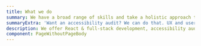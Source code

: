 ```yaml
---
title: What we do
summary: We have a broad range of skills and take a holistic approach to solving problems for clients. Our small, agile team is able to help with everything from app development to print design.
summaryExtra: 'Want an accessibility audit? We can do that. UX and user research? Sure. A React app plus an accompanying API running on AWS? You got it. What about a design system built from scratch? You get the idea: we’re here to help you kick ass.'
description: We offer React & full-stack development, accessibility audits, WordPress and iOS development, UX & UI design, user research, copyediting, open-source work, and training.
component: PageWithoutPageBody
---
```



<ServicesContent />

<!--
### What we do

We have decades of experience working on the web—we remember when bandwidth was measured in baud. Over that time, we’ve picked up a whole range of different skills and keep ourselves up-to-date with best practices in design & development.

Rather than being narrowly scoped, we have a range of skills and experience allowing us to approach projects with a holistic understanding of how everything fits together. We can smoothly shepherd your project through all phases of implementation—from research to design, development to deployment: Octopus Think does it.

Some may think that makes us masters of none, but we don’t believe that (and neither do our clients!) For more perspective on this, read our blog post: Masters of some: Why we’re proud to call ourselves generalists.

A non-exhaustive list of some things we can help with:

### Accessibility

Accessibility isn't the antithesis of good design; it's a *core tenant of good design*.

We build things to be accessible by default. That said, if you're looking for additional accessibility services, we can help with:

- Accessibility audits & compliance
- Inclusive design
- JAWS/NVDA/VoiceOver testing

### App development

Need a native mobile app, or a web app? We've got the coding skills to help.

We love building apps that delight users and solve real problems. We mix equal parts practicality, React, and whimsy until you get something better than you could have imagined. We focus on:

- React development (React, Redux, React Hooks, Flow, and TypeScript)
- iOS apps (Swift and React Native)
- Android apps (React Native)
- Browser Extensions (Firefox, Chrome, and Safari)
- APIs and backends (Django, GraphQL, Rails, payment processing, and Stripe)
- Infrastructure and security (AWS, Azure, DevOps, and Kubernetes)

### Web development

Because you need more than just a Facebook page.

We design and build gorgeous websites that with awesome SEO. Having a place on the web that *you* control and can update whenever you like beats paying to promote your tweets. We offer:

- Full-stack web development (Django, Rails, WordPress, and React)
- WordPress development (Gutenberg blocks, plugin development, and theme development)
- Gatsby static sites (Flexible backends including custom solutions)
- JavaScript frameworks (Backbone, Ember, and React)
- Privacy-aware add-ons (analytics and GDPR compliance)

### Product design

Design isn't just about making it pretty—it's about how it *works*.

We've run user research and usability tests for [WordPress.com](http://wordpress.com) and the WordPress open-source project. We can help you build the right features into your product with:

- user research & usability testing (learn about what your users think about your market segment and your product)
- user experience design (UX for apps, documentation, and websites)
- prototyping (user flows, user stories, user journeys, and wireframes)

### Visual design

Once you have the experience sorted, you probably want to make it pretty.

We treat visual design as a means of communication, meaning our focus is ensuring that your message—whatever it may be—is clearly communicated. With feeling. We design:

- logos & branding
- websites
- design systems & style guides
- user interface design
- data visualisations

### Strategy & training

There are always things to improve, but we'll help you decide **what** and then *how*.

Not sure how to get started, what JavaScript framework you need, or how many engineers your new app will require? We can help with planning, strategy, and execution:

- Documentation and copy-editing (internal, external, and user-facing)
- Open source software (community, development, and project management)
- Workflow & automation (developer experience, continuous integration, DevOps, git, GitHub, and automated testing)
- Bespoke workshops and training (remote work, React, open source, automation, DevOps, user research, and design systems)


We're also life-long learners (Sarah is learning data science & machine learning while Matt is experimenting with GraphQL servers) so this list may already be out of date. If there's something you need that you don't see here, drop us a line anyway. We'll either be able to help, or direct you to someone who'd be well-suited to work on your project.

## How we work

Every project is different, so we don't adhere to a rigid process. Our process follows an adaptable framework that responds to the unique needs of your project.

[process diagram]

We've spent the last decade working remotely with small and large organisations; we're great communicators and we know how to manage work across divergent time zones. We're also available to work on-site if the project calls for it, to do staff training, or for short periods during a longer project.

Here's what you can expect of working with us:

- Frequent status updates. Communication is what makes or breaks a project.
- Clear milestones, ownership, and deliverables. Setting expectations up-front and having clear lines of delivery makes for a smoother, more pleasant experience.
- Friendly, open, and transparent communication. It's easier to be straightforward about concerns, delays, improvements, or suggestions. When we each respect one another's time, we can get more done.
- No bullshit. We don't believe in busywork, complex hierarchies of middle-management, or needless meetings. Instead, we're going to focus on getting things done and getting them done *well*.
- Agility and pragmatism. We aren't dogmatic about things, and we don't believe in one-size-fits-all solutions. Instead, we'll work with you to determine the technologies, tools, and process that best fits your needs.
- A stress-free launch day. We know launching a product is a big deal, and we prioritise your launch. You can expect us to be on call all day, taking care of anything unexpected that comes up. That way, you can sit back and watch the compliments come rolling in.

[Process](https://www.notion.so/9fb6fcf7a02346afa7986c12ea5256cd)

## Work with us

If you're ready to discuss your project with us, [drop us a line] for a no-strings-attached estimate.

Just in the planning stages? Reach out anyway: we can help you plan, focus, research, and give you unbiased feedback about your idea. We have talked past clients out of lucrative contracts with us for the betterment of the project, so rest assured we aren't trying to up-sell you.

---

## Future sections:

- Support content with testimonials?
- Workshops
- Pricing -->
